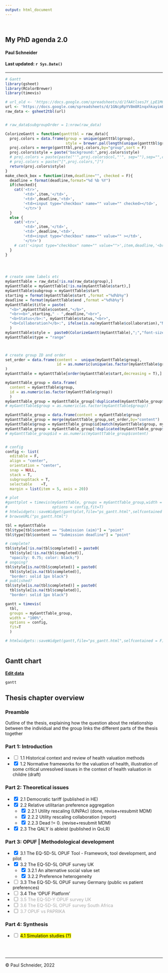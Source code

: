 ```yaml
---
output: html_document
---
```

<style type="text/css">
.main-container {
  max-width: 1800px;
  margin-left: auto;
  margin-right: auto;
}
.text-container {
  max-width: 120ch;
  margin-left: auto;
  margin-right: auto;
}
.text-container2 {
  max-width: 75ch;
  margin-left: auto;
  margin-right: auto;
}
.vis-item .vis-item-overflow {
 overflow: visible;
 padding: 2px;
 padding-left: 5%;
 
}
.vis-item.vis-range .vis-item-content {
  display: inline;
}
.vis-item {
  font-size: 14px !important;
}
</style>

<br>

<div class = "text-container">

## __My PhD agenda 2.0__

#### Paul Schneider

#### Last updated: `r Sys.Date()`
**** 

```r
# Gantt
library(gsheet)
library(RColorBrewer)
library(timevis)

# url_old <- 'https://docs.google.com/spreadsheets/d/1fAAtlsesJY_LpE1MCnS87oDqVebkaMLG4dLLoBAfRNA/edit?usp=sharing'
url <- 'https://docs.google.com/spreadsheets/d/1GNcpRpYV8m8R1nqxhkayimEzFyxPEXCNYt_qG7TnZoo/edit?usp=sharing'
raw_data <- gsheet2tbl(url)


# raw_data$subgroupOrder = 1:nrow(raw_data)

ColorizeGantt = function(gantttbl = raw_data){
  proj.colors = data.frame(group = unique(gantttbl$group),
                           style = brewer.pal(length(unique(gantttbl$group)), "Accent"))
  proj.colors = merge(gantttbl,proj.colors,by="group",sort = F)
  proj.colors$style = paste("background:",proj.colors$style)
  # proj.colors = paste(paste("'",proj.colors$col,"'", sep=""),sep="",collapse = ",")
  # proj.colors = paste("[",proj.colors,"]")
  return(proj.colors$style)
}
make_check_box = function(item,deadline="", checked = F){
  deadline = format(deadline,format="%d %b %Y")
  if(checked){
    cat('<tr>',
        '<td>',item,'</td>',
        '<td>',deadline,'<td>',
        '<td><input type="checkbox" name="" value="" checked></td>',
        '</tr>')      
  } 
  else {
    cat('<tr>',
        '<td>',item,'</td>',
        '<td>',deadline,'<td>',
        '<td><input type="checkbox" name="" value="" ></td>',
        '</tr>')      
    # cat('<input type="checkbox" name="" value="">',item,deadline,'<br>')      
  }
}




# create some labels etc
myGanttTable = raw_data[!is.na(raw_data$group),] 
myGanttTable = myGanttTable[!is.na(myGanttTable$start),]
myGanttTable$subgroup = myGanttTable$start
starting = format(myGanttTable$start ,format ="%d%b%y")
deadline = format(myGanttTable$end ,format ="%d%b%y")
myGanttTable$title = paste(
  "<b>",myGanttTable$content,"</b>",
  "<br><b>",starting," - ",deadline,"<br>",
  "<b>Status</b>:", myGanttTable$status,"<br>",
  "<b>Collaboration?</b>:", ifelse(is.na(myGanttTable$collaboration),"No",substr(myGanttTable$collaboration,1, 30))
  )
myGanttTable$style =  paste0(ColorizeGantt(myGanttTable),";","font-size:11px",sep=";")
myGanttTable$type = "range"



# create group ID and order
set_order = data.frame(content =  unique(myGanttTable$group),
                       id = as.numeric(unique(as.factor(myGanttTable$group)))
)
myGanttTable = myGanttTable[order(myGanttTable$start,decreasing = T),]

myGanttTable_group = data.frame(
  content = myGanttTable$group,
  id = as.numeric(as.factor(myGanttTable$group))
  )
myGanttTable_group = myGanttTable_group[!duplicated(myGanttTable_group$id),]
# myGanttTable$group = as.numeric(as.factor(myGanttTable$group))

myGanttTable_group = data.frame(content = myGanttTable$group)
myGanttTable_group = merge(myGanttTable_group,set_order,by="content")
myGanttTable$group = myGanttTable_group$id[match(myGanttTable$group, myGanttTable_group$content)]
myGanttTable_group = myGanttTable_group[!duplicated(myGanttTable_group$id),]
# myGanttTable_group$id = as.numeric(myGanttTable_group$content)


# config
config <- list(
  editable = F,
  align = "center",
  orientation = "center",
  snap = NULL,
  stack = T,
  subgroupStack = T,
  selectable	=T,
  margin = list(item = 5, axis = 20))

# plot
#ganttplot = timevis(myGanttTable, groups = myGanttTable_group,width = "100%",
#                    options = config,fit=T)
# htmlwidgets::saveWidget(ganttplot,file="ps_gantt.html",selfcontained = F)
# browseURL("ps_gantt.html")

tbl = myGanttTable
tbl$type[tbl$content == "Submission (aim)"] = "point"
tbl$type[tbl$content == "Submission deadline"] = "point"

# complete?
tbl$style[!is.na(tbl$completed)] = paste0(
  tbl$style[!is.na(tbl$completed)],
  "opacity: 0.75; color: black;")
# ongoing?
tbl$style[is.na(tbl$completed)] = paste0(
  tbl$style[is.na(tbl$completed)],
  "border: solid 1px black")
# published?
tbl$style[is.na(tbl$completed)] = paste0(
  tbl$style[is.na(tbl$completed)],
  "border: solid 1px black")

gantt = timevis(
  tbl, 
  groups = myGanttTable_group,
  width = "100%",
  options = config,
  fit=T
  )

# htmlwidgets::saveWidget(gantt,file="ps_gantt.html",selfcontained = F)
  
```


## Gantt chart

<strong><a href="https://docs.google.com/spreadsheets/d/1GNcpRpYV8m8R1nqxhkayimEzFyxPEXCNYt_qG7TnZoo/edit?usp=sharing" target="_blank">Edit data</a></strong>

</div> 

```r
gantt
```

<div class = "text-container2">
## Thesis chapter overview

### Preamble

Outline of the thesis, explaining how the question about the relationship between the individual and the group links the different parts of the thesis together

### Part 1: Introduction

  - <input type="checkbox"> 1.1 Historical context and review of health valuation methods
  - <input type="checkbox" checked> 1.2 Normative frameworks for the valuation of health, illustration of some critical unresolved issues in the context of health valuation in childre (draft)

### Part 2: Theoretical issues

- <input type="checkbox" checked> 2.1 Democratic tariff (published in HE)
- <input type="checkbox" checked> 2.2 Relative utilitarian preference aggregation
    - <input type="checkbox" checked> 2.2.1 Utility rescaling (UNPAc) (done, revise+resubmit MDM)
    - <input type="checkbox" checked> 2.2.2 Utility rescaling collaboration (report)
    - <input type="checkbox" checked> 2.2.3  Dead != 0. (revise+resubmit MDM)
- <input type="checkbox" checked> 2.3 The QALY is ableist (published in QoLR)

### Part 3: OPUF | Methodological development

- <input type="checkbox" checked> 3.1 The EQ-5D-5L OPUF Tool - Framework, tool development, and pilot
- <input type="checkbox" checked> 3.2 The EQ-5D-5L OPUF survey UK
  - <input type="checkbox" checked> 3.2.1 An alternative social value set
  - <input type="checkbox" checked> 3.2.2 Preference heterogeneity
- <input type="checkbox" > 3.3 The EQ-5D-5L OPUF survey Germany (public vs patient preferences)
-  <input type="checkbox" > 3.4 The 'OPUF Platform' 
- <span style = "color: darkgray"><input type="checkbox" > 3.5 The EQ-5D-Y OPUF survey UK</span>
- <span style = "color: darkgray"><input type="checkbox" > 3.6 The EQ-5D-5L OPUF survey South Africa</span>
- <span style = "color: darkgray"><input type="checkbox" > 3.7 OPUF vs PAPRIKA</span>



### Part 4: Synthesis

  - <input type="checkbox" > <mark>4.1 Simulation studies (?)</mark>


</div> 

<br><br>

****
&copy; Paul Schneider, 2022
<br><br><br>









